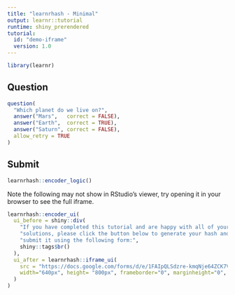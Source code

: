 ```yaml
---
title: "learnrhash - Minimal"
output: learnr::tutorial
runtime: shiny_prerendered
tutorial:
  id: "demo-iframe"
  version: 1.0
---
```


```r
library(learnr)
```

## Question

```r
question(
  "Which planet do we live on?",
  answer("Mars",   correct = FALSE),
  answer("Earth",  correct = TRUE),
  answer("Saturn", correct = FALSE),
  allow_retry = TRUE
)
```

## Submit

```r
learnrhash::encoder_logic()
```

Note the following may not show in RStudio's viewer, try opening it in your browser to see the full iframe.

```r
learnrhash::encoder_ui(
  ui_before = shiny::div(
    "If you have completed this tutorial and are happy with all of your",
    "solutions, please click the button below to generate your hash and",
    "submit it using the following form:",
    shiny::tags$br()
  ), 
  ui_after = learnrhash::iframe_ui(
    src = "https://docs.google.com/forms/d/e/1FAIpQLSdzre-kmqNje64ZCK7VsXHWKSVdGNOjSUwU1IZaCWs_vL_yuQ/viewform?embedded=true",
    width="640px", height= "800px", frameborder="0", marginheight="0", marginwidth="0"
  )
)
```

